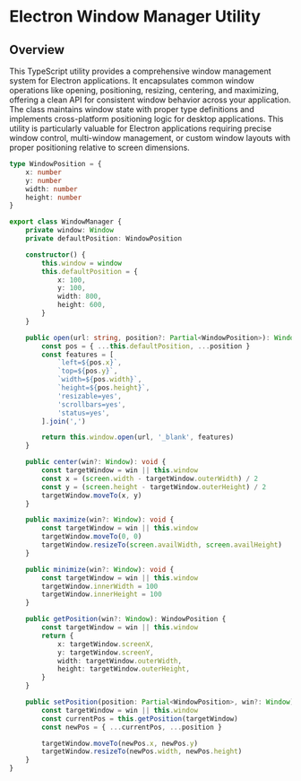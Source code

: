 # Electron Window Manager Utility

## Overview

This TypeScript utility provides a comprehensive window management system for Electron applications. It encapsulates common window operations like opening, positioning, resizing, centering, and maximizing, offering a clean API for consistent window behavior across your application. The class maintains window state with proper type definitions and implements cross-platform positioning logic for desktop applications. This utility is particularly valuable for Electron applications requiring precise window control, multi-window management, or custom window layouts with proper positioning relative to screen dimensions.

```typescript
type WindowPosition = {
	x: number
	y: number
	width: number
	height: number
}

export class WindowManager {
	private window: Window
	private defaultPosition: WindowPosition

	constructor() {
		this.window = window
		this.defaultPosition = {
			x: 100,
			y: 100,
			width: 800,
			height: 600,
		}
	}

	public open(url: string, position?: Partial<WindowPosition>): Window | null {
		const pos = { ...this.defaultPosition, ...position }
		const features = [
			`left=${pos.x}`,
			`top=${pos.y}`,
			`width=${pos.width}`,
			`height=${pos.height}`,
			'resizable=yes',
			'scrollbars=yes',
			'status=yes',
		].join(',')

		return this.window.open(url, '_blank', features)
	}

	public center(win?: Window): void {
		const targetWindow = win || this.window
		const x = (screen.width - targetWindow.outerWidth) / 2
		const y = (screen.height - targetWindow.outerHeight) / 2
		targetWindow.moveTo(x, y)
	}

	public maximize(win?: Window): void {
		const targetWindow = win || this.window
		targetWindow.moveTo(0, 0)
		targetWindow.resizeTo(screen.availWidth, screen.availHeight)
	}

	public minimize(win?: Window): void {
		const targetWindow = win || this.window
		targetWindow.innerWidth = 100
		targetWindow.innerHeight = 100
	}

	public getPosition(win?: Window): WindowPosition {
		const targetWindow = win || this.window
		return {
			x: targetWindow.screenX,
			y: targetWindow.screenY,
			width: targetWindow.outerWidth,
			height: targetWindow.outerHeight,
		}
	}

	public setPosition(position: Partial<WindowPosition>, win?: Window): void {
		const targetWindow = win || this.window
		const currentPos = this.getPosition(targetWindow)
		const newPos = { ...currentPos, ...position }

		targetWindow.moveTo(newPos.x, newPos.y)
		targetWindow.resizeTo(newPos.width, newPos.height)
	}
}
```
